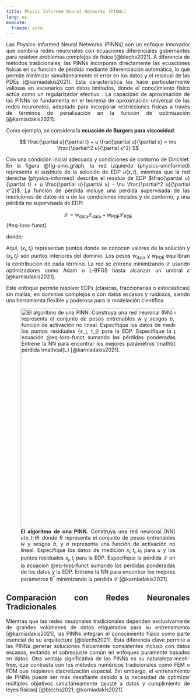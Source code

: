 ```yaml
---
title: Physic Informed Neural Networks (PINNs)
lang: es
execute: 
  freeze: auto
---
```


::: {style="text-align: justify"}
Las Physics-Informed Neural Networks (PINNs) son un enfoque innovador que combina redes neuronales con ecuaciones diferenciales gobernantes para resolver problemas complejos de física [@blechs2021]. A diferencia de métodos tradicionales, las PINNs incorporan directamente las ecuaciones físicas en su función de pérdida mediante diferenciación automática, lo que permite minimizar simultáneamente el error en los datos y el residual de las PDEs [@karniadakis2021]. Esta característica las hace particularmente valiosas en escenarios con datos limitados, donde el conocimiento físico actúa como un regularizador efectivo . La capacidad de aproximación de las PINNs se fundamenta en el teorema de aproximación universal de las redes neuronales, adaptado para incorporar restricciones físicas a través de términos de penalización en la función de optimización [@karniadakis2021].

Como ejemplo, se considera la **ecuación de Burgers para viscocidad**:

$$
\frac{\partial u}{\partial t} + u \frac{\partial u}{\partial x} = \nu \frac{\partial^2 u}{\partial x^2}
$$

Con una condición inicial adecuada y condiciones de contorno de Dirichlet. En la figura @fig-pinn_graph, la red izquierda (physics-​uninformed) representa el sustituto de la solución de EDP $u(x, t)$, mientras que la red derecha (physics-​informed) describe el residuo de EDP $\frac{\partial u}{\partial t} + u \frac{\partial u}{\partial x} - \nu \frac{\partial^2 u}{\partial x^2}$. La función de pérdida incluye una pérdida supervisada de las mediciones de datos de $u$ de las condiciones iniciales y de contorno, y una pérdida no supervisada de EDP:

$$
\mathcal{L} = w_{\text{data}} \mathcal{L}_{\text{data}} + w_{\text{PDE}} \mathcal{L}_{\text{PDE}}
$$ {#eq-loss-funct}

donde:

\begin{align*}
\mathcal{L}_{\text{data}} =& \frac{1}{N_{\text{data}}} \sum_{i=1}^{N_{\text{data}}} \left( u(x_i, t_i) - u_i \right)^2 \\ \\
\mathcal{L}_{\text{PDE}} =& \frac{1}{N_{\text{PDE}}} \sum_{j=1}^{N_{\text{PDE}}} \left( \frac{\partial u}{\partial t}(x_j, t_j) + u \frac{\partial u}{\partial x}(x_j, t_j) - \nu \frac{\partial^2 u}{\partial x^2}(x_j, t_j) \right)^2
\end{align*}

Aquí, $(x_i, t_i)$ representan puntos donde se conocen valores de la solución y $(x_j, t_j)$ son puntos interiores del dominio. Los pesos $w_{\text{data}}$ y $w_{\text{PDE}}$ equilibran la contribución de cada término. La red se entrena minimizando $\mathcal{L}$ usando optimizadores como Adam o L-BFGS hasta alcanzar un umbral $\varepsilon$ [@karniadakis2021].

Este enfoque permite resolver EDPs (clásicas, fraccionarias o estocásticas) sin mallas, en dominios complejos o con datos escasos y ruidosos, siendo una herramienta flexible y poderosa para la modelación científica.

![**El algoritmo de una PINN.** Construya una red neuronal (NN) $u(x, t; \theta)$ donde $\theta$ representa el conjunto de pesos entrenables $w$ y sesgos $b$, y $\sigma$ representa una función de activación no lineal. Especifique los datos de medición ${x_i, t_i, u_i}$ para $u$ y los puntos residuales ${x_j, t_j}$ para la EDP. Especifique la pérdida $\mathcal{L}$ en la ecuación @eq-loss-funct sumando las pérdidas ponderadas de los datos y la EDP. Entrene la NN para encontrar los mejores parámetros $\mathbb{\theta^*}$ minimizando la pérdida $\mathcal{L}$ [@karniadakis2021].](images/PINN_diagram.png){#fig-pinn_graph fig-align="center" width="600"}

## Comparación con Redes Neuronales Tradicionales

Mientras que las redes neuronales tradicionales dependen exclusivamente de grandes volúmenes de datos etiquetados para su entrenamiento [@karniadakis2021], las PINNs integran el conocimiento físico como parte esencial de su arquitectura [@blechs2021]. Esta diferencia clave permite a las PINNs generar soluciones físicamente consistentes incluso con datos escasos, evitando el sobreajuste común en enfoques puramente basados en datos. Otra ventaja significativa de las PINNs es su naturaleza mesh-free, que contrasta con los métodos numéricos tradicionales como FEM o FDM que requieren discretización espacial. Sin embargo, el entrenamiento de PINNs puede ser más desafiante debido a la necesidad de optimizar múltiples objetivos simultáneamente (ajuste a datos y cumplimiento de leyes físicas) [@blechs2021; @karniadakis2021].

:::